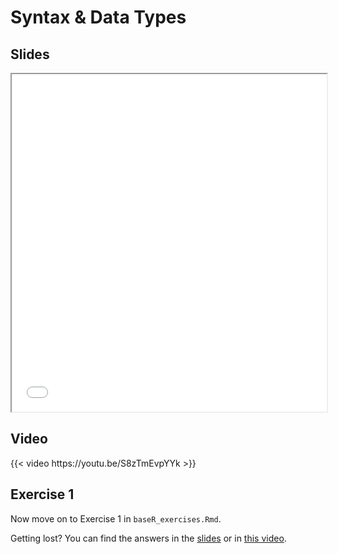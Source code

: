 # Syntax & Data Types

## Slides

```{=html}
<iframe class="slide-deck" src="slides/slides_introduction.html#r-syntax-data-types" title="Syntax and data types" width="100%" height="540"></iframe>
```

## Video

{{< video https://youtu.be/S8zTmEvpYYk >}}

## Exercise 1

Now move on to Exercise 1 in `baseR_exercises.Rmd`.

::: {.callout-tip}
Getting lost? You can find the answers in the [slides](slides/slides_introduction.html#answers-to-exercise-1) or in [this video](https://youtu.be/V8za6GR7u8Q).
:::